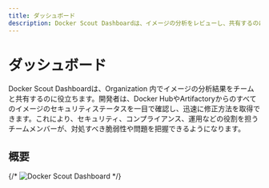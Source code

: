 ```yaml
---
title: ダッシュボード
description: Docker Scout Dashboardは、イメージの分析をレビューし、共有するのに役立ちます。 
---
```


# ダッシュボード

Docker Scout Dashboardは、Organization 内でイメージの分析結果をチームと共有するのに役立ちます。開発者は、Docker HubやArtifactoryからのすべてのイメージのセキュリティステータスを一目で確認し、迅速に修正方法を取得できます。これにより、セキュリティ、コンプライアンス、運用などの役割を担うチームメンバーが、対処すべき脆弱性や問題を把握できるようになります。

## 概要

{/* ![Docker Scout Dashboard](./scout-ja/dashboard-overview.webp) */}

